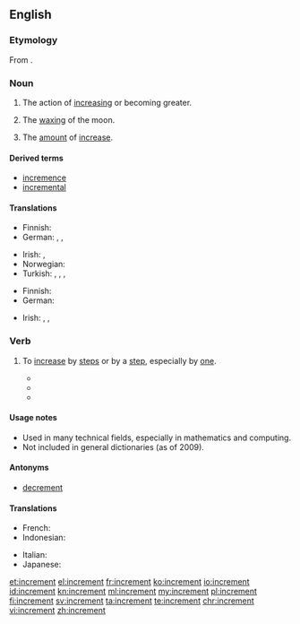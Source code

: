 ==English==

===Etymology===
From {{etyl|la|en}} {{term|incrementum|lang=la}}.

===Noun===
{{en-noun}}

# The action of [[increasing]] or becoming greater.
# {{context|heraldry|lang=en}} The [[wax|waxing]] of the moon.
# The [[amount]] of [[increase]].

====Derived terms====
* [[incremence]] {{qualifier|rare}}
* [[incremental]]

====Translations====
{{trans-top|The action of increasing or becoming greater}}
* Finnish: {{t+|fi|kasvu}}
* German: {{t+|de|Erhöhung|f}}, {{t+|de|Zunahme|f}}, {{t+|de|Zuwachs|m}}
{{trans-mid}}
* Irish: {{t-|ga|breisíocht|f}}, {{t-|ga|incrimint|f}}
* Norwegian: {{t-|no|inkrementere}}
* Turkish: {{t+|tr|artım}}, {{t+|tr|artış}}, {{t+|tr|artma}}, {{t+|tr|çoğalma}}
{{trans-bottom}}

{{trans-top|The waxing of the moon}}
{{trans-mid}}
{{trans-bottom}}

{{trans-top|The amount of increase}}
* Finnish: {{t+|fi|kasvu}}
* German: {{t+|de|Inkrement|n}}
{{trans-mid}}
* Irish: {{t-|ga|breisíocht|f}}, {{t-|ga|incrimint|f}}, {{t-|ga|breis|f}}
{{trans-bottom}}

===Verb===
{{en-verb}}

# {{context|intransitive|transitive|lang=en}} To [[increase]] by [[step]]s or by a [[step]], especially by [[one]].
#* {{quote-journal|title=On Magnetic Circuits|author=H. E. J. G. Du Bois|work=Philosophical magazine‎|page=346|year=1890|passage=... any given value just before observing, the actual pressures must as frequently be '''incremented''' as decremented, both in the "on" and the "off" series.}}
#* {{quote-news|title=Busiest two weeks for recruiters|work=Recruiter Magazine|date=Jan 23|year=2007|passage=public sector professional services recruitment, has seen a strong seasonal upturn which has '''incremented''' year on year since 2002 by an average of 12%.}}
#* {{quote-book|title=The UNIX programming environment|page=124|author=Brian W. Kernighan|coauthors=Rob Pike|year=1984|passage=The first for loop looks at each word in the input line, '''incrementing''' the element of array num subscripted by the word.}}

====Usage notes====
* Used in many technical fields, especially in mathematics and computing.
* Not included in general dictionaries (as of 2009).

====Antonyms====
* [[decrement]]

====Translations====
{{trans-top|To increase in steps}}
* French: {{t+|fr|incrémenter}}
* Indonesian: {{t+|id|naik|alt=menaikkan}}
{{trans-mid}}
* Italian: {{t+|it|incrementare}}
* Japanese: {{t-|ja|増す|tr=masu}}
{{trans-bottom}}

[[et:increment]]
[[el:increment]]
[[fr:increment]]
[[ko:increment]]
[[io:increment]]
[[id:increment]]
[[kn:increment]]
[[ml:increment]]
[[my:increment]]
[[pl:increment]]
[[fi:increment]]
[[sv:increment]]
[[ta:increment]]
[[te:increment]]
[[chr:increment]]
[[vi:increment]]
[[zh:increment]]